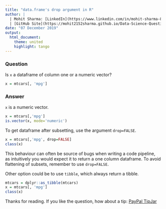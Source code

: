 ```yaml
---
title: "data.frame's drop argument in R" 
author: |
  | Mohit Sharma: [LinkedIn](https://www.linkedin.com/in/mohit-sharma-82030487/), [Twitter](https://twitter.com/mohitsh48631107)
  | [GitHub Site](https://mohit2152sharma.github.io/Data-Science-Question-A-Day/), [Repository](https://github.com/mohit2152sharma/Data-Science-Question-A-Day)
date: "07 December 2019"
output: 
  html_document:
    theme: united
    highlight: tango
---
```


### Question
Is `x` a dataframe of column one or a numeric vector?
```r
x = mtcars[, 'mpg']
```

### Answer
`x` is a numeric vector.
```r
x = mtcars[,'mpg']
is.vector(x, mode='numeric')
```
To get dataframe after subsetting, use the argument `drop=FALSE`.
```r
x = mtcars[,'mpg', drop=FALSE]
class(x)
```
This behaviour can often be source of bugs when writing a code pipeline, as intuitively you would expect it to return a one column dataframe. To avoid flattening of subsets, remember to use `drop=FALSE`.

Other option could be to use `tibble`, which always return a tibble.
```r
mtcars = dplyr::as_tibble(mtcars)
x = mtcars[, 'mpg']
class(x)
```



Thanks for reading. If you like the question, how about a tip: <a href='https://www.paypal.me/mohit2013'>PayPal TipJar</a>